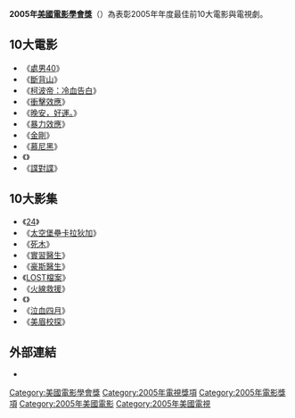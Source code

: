 {{unreferenced|time=2015-12-18T14:15:55+00:00}}
'''2005年[[美國電影學會|美國電影學會獎]]'''（{{lang-en|'''American Film Institute Awards 2005'''}}）為表彰2005年年度最佳前10大電影與電視劇。

== 10大電影 ==
*《[[男人四十戇居居_(美國電影)|處男40]]》
*《[[斷背山|斷背山]]》
*《[[柯波帝：冷血告白|柯波帝：冷血告白]]》
*《[[衝擊效應|衝擊效應]]》
*《[[晚安，好運。|晚安，好運。]]》
*《[[暴力效應|暴力效應]]》
*《[[金剛_(2005年電影)|金剛]]》
*《[[慕尼黑_(電影)|慕尼黑]]》
*《{{link-en|親情難捨|The Squid and the Whale}}》
*《[[諜對諜|諜對諜]]》

== 10大影集 ==
*《[[24_(電視劇)|24]]》
*《[[太空堡壘卡拉狄加|太空堡壘卡拉狄加]]》
*《[[死木|死木]]》
*《[[實習醫生_(電視劇)|實習醫生]]》
*《[[豪斯醫生|豪斯醫生]]》
*《[[迷失|LOST檔案]]》
*《[[火線救援|火線救援]]》
*《{{link-en|危機四伏|Sleeper Cell (TV series)}}》
*《[[泣血四月|泣血四月]]》
*《[[美眉校探|美眉校探]]》

== 外部連結 ==
*{{Official|http://www.afi.com/}}{{en}}

{{美國電影學會獎}}

[[Category:美國電影學會獎|Category:美國電影學會獎]]
[[Category:2005年電視獎項|Category:2005年電視獎項]]
[[Category:2005年電影獎項|Category:2005年電影獎項]]
[[Category:2005年美國電影|Category:2005年美國電影]]
[[Category:2005年美國電視|Category:2005年美國電視]]